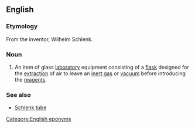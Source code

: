 ==English==
{{wikipedia}} 
===Etymology===
From the inventor,  Wilhelm Schlenk. 
===Noun===
{{en-noun}}

# {{context|chemistry|lang=en}} An item of glass [[laboratory]] equipment consisting of a [[flask]] designed for the [[extraction]] of air to leave an [[inert gas]] or [[vacuum]] before introducing the [[reagents]]. 

===See also===
*[[Schlenk tube]]

[[Category:English eponyms]]